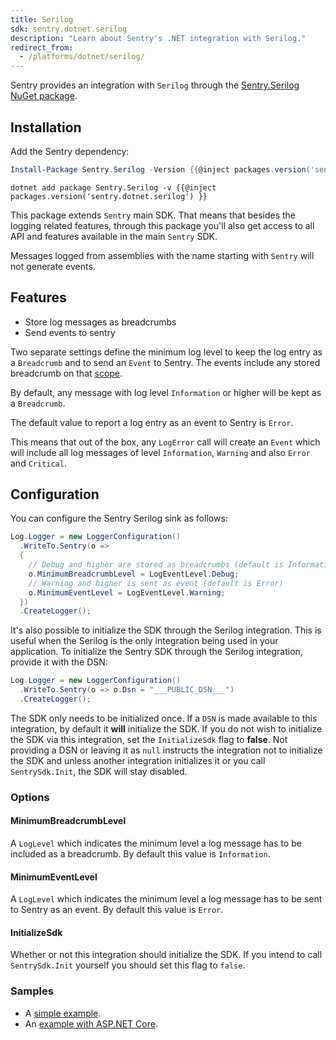 ```yaml
---
title: Serilog
sdk: sentry.dotnet.serilog
description: "Learn about Sentry's .NET integration with Serilog."
redirect_from:
  - /platforms/dotnet/serilog/
---
```


Sentry provides an integration with `Serilog` through the [Sentry.Serilog NuGet package](https://www.nuget.org/packages/Sentry.Serilog).

## Installation

Add the Sentry dependency:

```powershell {tabTitle:Package Manager}
Install-Package Sentry.Serilog -Version {{@inject packages.version('sentry.dotnet.serilog') }}
```

```shell {tabTitle:.NET Core CLI}
dotnet add package Sentry.Serilog -v {{@inject packages.version('sentry.dotnet.serilog') }}
```

This package extends `Sentry` main SDK. That means that besides the logging related features, through this package you'll also get access to all API and features available in the main `Sentry` SDK.

<Alert level="warning" title="Note">

Messages logged from assemblies with the name starting with `Sentry` will not generate events.

</Alert>

## Features

- Store log messages as breadcrumbs
- Send events to sentry

Two separate settings define the minimum log level to keep the log entry as a `Breadcrumb` and to send an `Event` to Sentry. The events include any stored breadcrumb on that [scope](enriching-events/scopes/).

By default, any message with log level `Information` or higher will be kept as a `Breadcrumb`.

The default value to report a log entry as an event to Sentry is `Error`.

This means that out of the box, any `LogError` call will create an `Event` which will include all log messages of level `Information`, `Warning` and also `Error` and `Critical`.

## Configuration

You can configure the Sentry Serilog sink as follows:

```csharp
Log.Logger = new LoggerConfiguration()
  .WriteTo.Sentry(o =>
  {
    // Debug and higher are stored as breadcrumbs (default is Information)
    o.MinimumBreadcrumbLevel = LogEventLevel.Debug;
    // Warning and higher is sent as event (default is Error)
    o.MinimumEventLevel = LogEventLevel.Warning;
  })
  .CreateLogger();
```

It's also possible to initialize the SDK through the Serilog integration. This is useful when the Serilog is the only integration being used in your application. To initialize the Sentry SDK through the Serilog integration, provide it with the DSN:

<SignInNote />

```csharp
Log.Logger = new LoggerConfiguration()
  .WriteTo.Sentry(o => o.Dsn = "___PUBLIC_DSN___")
  .CreateLogger();
```

<Note>

The SDK only needs to be initialized once. If a `DSN` is made available to this integration, by default it **will** initialize the SDK. If you do not wish to initialize the SDK via this integration, set the `InitializeSdk` flag to **false**. Not providing a DSN or leaving it as `null` instructs the integration not to initialize the SDK and unless another integration initializes it or you call `SentrySdk.Init`, the SDK will stay disabled.

</Note>

### Options

#### MinimumBreadcrumbLevel

A `LogLevel` which indicates the minimum level a log message has to be included as a breadcrumb. By default this value is `Information`.

#### MinimumEventLevel

A `LogLevel` which indicates the minimum level a log message has to be sent to Sentry as an event. By default this value is `Error`.

#### InitializeSdk

Whether or not this integration should initialize the SDK. If you intend to call `SentrySdk.Init` yourself you should set this flag to `false`.

### Samples

- A [simple example](https://github.com/getsentry/sentry-dotnet/tree/main/samples/Sentry.Samples.Serilog).
- An [example with ASP.NET Core](https://github.com/getsentry/sentry-dotnet/tree/main/samples/Sentry.Samples.AspNetCore.Serilog).
